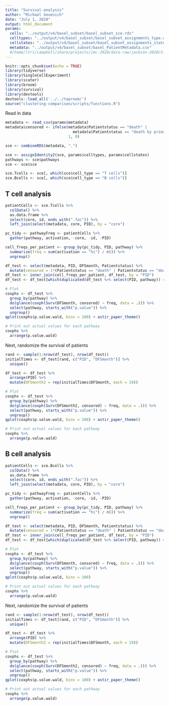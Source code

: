 ```yaml
---
title: "Survival-analysis"
author: "Michael Geuenich"
date: "July 1, 2020"
output: html_document
params:
  cells: "../output/v4/basel_subset/basel_subset_sce.rds"
  celltypes: "../output/v4/basel_subset/basel_subset_assignments_type.csv"
  cellstates: "../output/v4/basel_subset/basel_subset_assignments_state.csv" 
  metadata: "../output/v4/basel_subset/basel_PatientMetadata.csv"
  #/home/ltri/campbell/share/projects/imc-2020/data-raw/jackson-2020/SingleCell_and_Metadata/BaselTMA
---
```


```r
knitr::opts_chunk$set(echo = TRUE)
library(tidyverse)
library(SingleCellExperiment)
library(scater)
library(broom)
library(survival)
library(devtools)
devtools::load_all('../../taproom/')
source("clustering-comparison/scripts/functions.R")
```


Read in data
```r
metadata <- read_csv(params$metadata)
metadata$censored <- ifelse(metadata$Patientstatus == "death" | 
                              metadata$Patientstatus == "death by primary disease", 
                            1, 0)

sce <- combineRDS(metadata, ".")

sce <- assignIdentity2(sce, params$celltypes, params$cellstates)
pathways <- sce$pathways
sce <- sce$sce

sce.Tcells <- sce[, which(sce$cell_type == "T cells")]
sce.Bcells <- sce[, which(sce$cell_type == "B cells")]
```

## T cell analysis
```r
patientCells <- sce.Tcells %>% 
  colData() %>%
  as.data.frame %>% 
  select(core, id, ends_with(".fac")) %>% 
  left_join(select(metadata, core, PID), by = "core")

pc_tidy <- pathwayFreq <- patientCells %>% 
  gather(pathway, activation, -core, -id, -PID)

cell_freqs_per_patient <- group_by(pc_tidy, PID, pathway) %>% 
  summarize(freq = sum(activation == "hi") / n()) %>% 
  ungroup()

df_test <- select(metadata, PID, DFSmonth, Patientstatus) %>% 
  mutate(censored = 1*(Patientstatus == "death" | Patientstatus == "death by primary disease"))
df_test <- inner_join(cell_freqs_per_patient, df_test, by = "PID")
df_test <- df_test[which(duplicated(df_test %>% select(PID, pathway)) == F),]

# Plot
coxphs <- df_test %>% 
  group_by(pathway) %>% 
  do(glance(coxph(Surv(DFSmonth, censored) ~ freq, data = .))) %>% 
  select(pathway, starts_with("p.value")) %>% 
  ungroup() 
qplot(coxphs$p.value.wald, bins = 100) + astir_paper_theme()

# Print out actual values for each pathway 
coxphs %>% 
  arrange(p.value.wald)
```


Next, randomize the survival of patients
```r
rand <- sample(1:nrow(df_test), nrow(df_test))
initialTimes <- df_test[rand, c("PID", "DFSmonth")] %>% 
  unique()

df_test <- df_test %>% 
  arrange(PID) %>% 
  mutate(DFSmonth2 = rep(initialTimes$DFSmonth, each = 19))

# Plot
coxphs <- df_test %>% 
  group_by(pathway) %>% 
  do(glance(coxph(Surv(DFSmonth2, censored) ~ freq, data = .))) %>% 
  select(pathway, starts_with("p.value")) %>% 
  ungroup() 
qplot(coxphs$p.value.wald, bins = 100) + astir_paper_theme()

# Print out actual values for each pathway 
coxphs %>% 
  arrange(p.value.wald)
```

## B cell analysis
```r
patientCells <- sce.Bcells %>% 
  colData() %>%
  as.data.frame %>% 
  select(core, id, ends_with(".fac")) %>% 
  left_join(select(metadata, core, PID), by = "core")

pc_tidy <- pathwayFreq <- patientCells %>% 
  gather(pathway, activation, -core, -id, -PID)

cell_freqs_per_patient <- group_by(pc_tidy, PID, pathway) %>% 
  summarize(freq = sum(activation == "hi") / n()) %>% 
  ungroup()

df_test <- select(metadata, PID, DFSmonth, Patientstatus) %>% 
  mutate(censored = 1*(Patientstatus == "death" | Patientstatus == "death by primary disease"))
df_test <- inner_join(cell_freqs_per_patient, df_test, by = "PID")
df_test <- df_test[which(duplicated(df_test %>% select(PID, pathway)) == F),]

# Plot
coxphs <- df_test %>% 
  group_by(pathway) %>% 
  do(glance(coxph(Surv(DFSmonth, censored) ~ freq, data = .))) %>% 
  select(pathway, starts_with("p.value")) %>% 
  ungroup() 
qplot(coxphs$p.value.wald, bins = 100)

# Print out actual values for each pathway 
coxphs %>% 
  arrange(p.value.wald)
```


Next, randomize the survival of patients
```r
rand <- sample(1:nrow(df_test), nrow(df_test))
initialTimes <- df_test[rand, c("PID", "DFSmonth")] %>% 
  unique()

df_test <- df_test %>% 
  arrange(PID) %>% 
  mutate(DFSmonth2 = rep(initialTimes$DFSmonth, each = 19))

# Plot
coxphs <- df_test %>% 
  group_by(pathway) %>% 
  do(glance(coxph(Surv(DFSmonth2, censored) ~ freq, data = .))) %>% 
  select(pathway, starts_with("p.value")) %>% 
  ungroup() 
qplot(coxphs$p.value.wald, bins = 100) + astir_paper_theme()

# Print out actual values for each pathway 
coxphs %>% 
  arrange(p.value.wald)
```